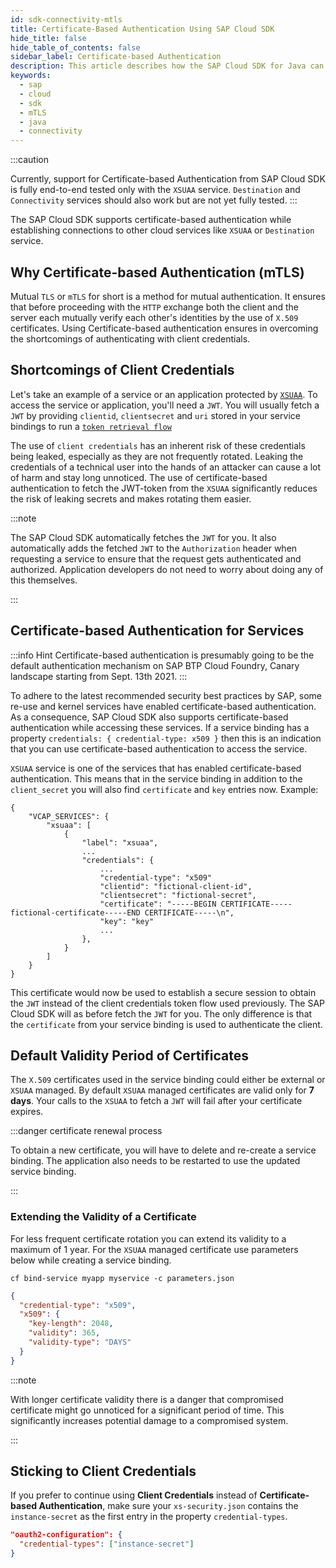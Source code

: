 ```yaml
---
id: sdk-connectivity-mtls
title: Certificate-Based Authentication Using SAP Cloud SDK
hide_title: false
hide_table_of_contents: false
sidebar_label: Certificate-based Authentication
description: This article describes how the SAP Cloud SDK for Java can be used to establish connections to other cloud services using mTLS
keywords:
  - sap
  - cloud
  - sdk
  - mTLS
  - java
  - connectivity
---
```


:::caution

Currently, support for Certificate-based Authentication from SAP Cloud SDK is fully end-to-end tested only with the `XSUAA` service.
`Destination` and `Connectivity` services should also work but are not yet fully tested.
:::

The SAP Cloud SDK supports certificate-based authentication while establishing connections to other cloud services like `XSUAA` or `Destination` service.

## Why Certificate-based Authentication (mTLS)

Mutual `TLS` or `mTLS` for short is a method for mutual authentication.
It ensures that before proceeding with the `HTTP` exchange both the client and the server each mutually verify each other's identities by the use of `X.509` certificates.
Using Certificate-based authentication ensures in overcoming the shortcomings of authenticating with client credentials.

## Shortcomings of Client Credentials

Let's take an example of a service or an application protected by [`XSUAA`](https://help.sap.com/viewer/65de2977205c403bbc107264b8eccf4b/Cloud/en-US/6373bb7a96114d619bfdfdc6f505d1b9.html).
To access the service or application, you'll need a `JWT`.
You will usually fetch a `JWT` by providing `clientid`, `clientsecret` and `uri` stored in your service bindings to run a [`token retrieval flow`](https://github.com/SAP/cloud-security-xsuaa-integration/tree/main/token-client)

The use of `client credentials` has an inherent risk of these credentials being leaked, especially as they are not frequently rotated.
Leaking the credentials of a technical user into the hands of an attacker can cause a lot of harm and stay long unnoticed.
The use of certificate-based authentication to fetch the JWT-token from the `XSUAA` significantly reduces the risk of leaking secrets and makes rotating them easier.

:::note

The SAP Cloud SDK automatically fetches the `JWT` for you.
It also automatically adds the fetched `JWT` to the `Authorization` header when requesting a service to ensure that the request gets authenticated and authorized.
Application developers do not need to worry about doing any of this themselves.

:::

## Certificate-based Authentication for Services

:::info Hint
Certificate-based authentication is presumably going to be the default authentication mechanism on SAP BTP Cloud Foundry, Canary landscape starting from Sept. 13th 2021.
:::

To adhere to the latest recommended security best practices by SAP, some re-use and kernel services have enabled certificate-based authentication.
As a consequence, SAP Cloud SDK also supports certificate-based authentication while accessing these services.
If a service binding has a property `credentials: { credential-type: x509 }` then this is an indication that you can use certificate-based authentication to access the service.

`XSUAA` service is one of the services that has enabled certificate-based authentication.
This means that in the service binding in addition to the `client_secret` you will also find `certificate` and `key` entries now.
Example:

```
{
    "VCAP_SERVICES": {
		"xsuaa": [
			{
				"label": "xsuaa",
				...
				"credentials": {
				    ...
				    "credential-type": "x509"
					"clientid": "fictional-client-id",
					"clientsecret": "fictional-secret",
					"certificate": "-----BEGIN CERTIFICATE-----fictional-certificate-----END CERTIFICATE-----\n",
					"key": "key"
					...
				},
			}
		]
	}
}
```

This certificate would now be used to establish a secure session to obtain the `JWT` instead of the client credentials token flow used previously.
The SAP Cloud SDK will as before fetch the `JWT` for you.
The only difference is that the `certificate` from your service binding is used to authenticate the client.

## Default Validity Period of Certificates

The `X.509` certificates used in the service binding could either be external or `XSUAA` managed.
By default `XSUAA` managed certificates are valid only for **7 days**.
Your calls to the `XSUAA` to fetch a `JWT` will fail after your certificate expires.

:::danger certificate renewal process

To obtain a new certificate, you will have to delete and re-create a service binding.
The application also needs to be restarted to use the updated service binding.

:::

### Extending the Validity of a Certificate

For less frequent certificate rotation you can extend its validity to a maximum of 1 year.
For the `XSUAA` managed certificate use parameters below while creating a service binding.

`cf bind-service myapp myservice -c parameters.json`

```json
{
  "credential-type": "x509",
  "x509": {
    "key-length": 2048,
    "validity": 365,
    "validity-type": "DAYS"
  }
}
```

:::note

With longer certificate validity there is a danger that compromised certificate might go unnoticed for a significant period of time.
This significantly increases potential damage to a compromised system.

:::

## Sticking to Client Credentials

If you prefer to continue using **Client Credentials** instead of **Certificate-based Authentication**, make sure your `xs-security.json` contains the `instance-secret` as the first entry in the property `credential-types`.

```json
"oauth2-configuration": {
  "credential-types": ["instance-secret"]
}
```

